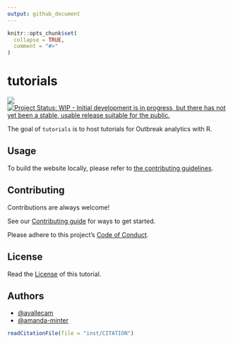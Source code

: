 ```yaml
---
output: github_document
---
```


<!-- README.md is generated from README.Rmd. Please edit that file -->

```r
knitr::opts_chunk$set(
  collapse = TRUE,
  comment = "#>"
)
```

# tutorials

<!-- badges: start -->
[![](https://img.shields.io/badge/lifecycle-experimental-orange.svg)](https://lifecycle.r-lib.org/articles/stages.html#experimental)
[![Project Status: WIP - Initial development is in progress, but there has not yet been a stable, usable release suitable for the public.](https://www.repostatus.org/badges/latest/wip.svg)](https://www.repostatus.org/#wip)
<!-- badges: end -->

The goal of `tutorials` is to host tutorials for Outbreak analytics with R.

## Usage

To build the website locally, please refer to [the contributing guidelines](CONTRIBUTING.md).

<!-- Visualize this content as a webpage at <https://epiverse-trace.github.io/tutorials/> -->

## Contributing

Contributions are always welcome!

See our [Contributing guide](CONTRIBUTING.md) for ways to get started.

Please adhere to this project's [Code of Conduct](CODE_OF_CONDUCT.md).

<!-- ## Support -->

<!-- Please see our [Getting help guide](/.github/SUPPORT.md) for support. -->

## License

Read the [License](LICENSE.md) of this tutorial.

## Authors

- [@avallecam](https://github.com/avallecam/)
- [@amanda-minter](https://github.com/amanda-minter/)

```r
readCitationFile(file = "inst/CITATION")
```
